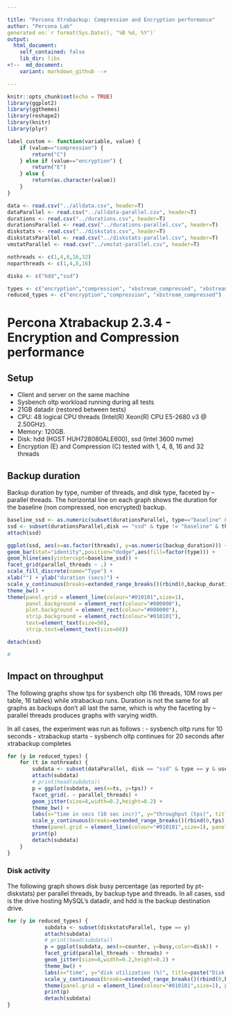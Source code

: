 ```yaml
---

title: "Percona Xtrabackup: Compression and Encryption performance"
author: "Percona Lab"
generated on:`r format(Sys.Date(), "%B %d, %Y")`
output:
  html_document:
    self_contained: false 
    lib_dir: libs
<!--  md_document:
    variant: markdown_github -->

---
```


```r
knitr::opts_chunk$set(echo = TRUE)
library(ggplot2)
library(ggthemes)
library(reshape2)
library(knitr)
library(plyr)

label_custom <- function(variable, value) {
    if (value=="compression") {
        return("C")
    } else if (value=="encryption") {
        return("E")
    } else {
        return(as.character(value))
    }
}

data <- read.csv("../alldata.csv", header=T)
dataParallel <- read.csv("../alldata-parallel.csv", header=T)
durations <- read.csv("../durations.csv", header=T)
durationsParallel <- read.csv("../durations-parallel.csv", header=T)
diskstats <- read.csv("../diskstats.csv", header=T)
diskstatsParallel <- read.csv("../diskstats-parallel.csv", header=T)
vmstatParallel <- read.csv("../vmstat-parallel.csv", header=T)

nothreads <- c(1,4,8,16,32)
noparthreads <- c(1,4,8,16)

disks <- c("hdd","ssd")

types <- c("encryption","compression", "xbstream_compressed", "xbstream_qpress")
reduced_types <- c("encryption","compression", "xbstream_compressed")

```
# Percona Xtrabackup 2.3.4 - Encryption and Compression performance 

## Setup

* Client and server on the same machine 
* Sysbench oltp workload running during all tests
* 21GB datadir (restored between tests)
* CPU: 48 logical CPU threads (Intel(R) Xeon(R) CPU E5-2680 v3 @ 2.50GHz). 
* Memory: 120GB. 
* Disk: hdd (HGST HUH728080ALE600), ssd (Intel 3600 nvme) 
* Encryption (E) and Compression (C) tested with 1, 4, 8, 16 and 32 threads


## Backup duration 

Backup duration by type, number of threads, and disk type, faceted by
--parallel threads. The
horizontal line on each graph shows the duration for the baseline (non
compressed, non encrypted) backup. 

```r

baseline_ssd <- as.numeric(subset(durationsParallel, type=="baseline" & disk == "ssd")$backup_duration)
ssd <- subset(durationsParallel,disk == "ssd" & type != "baseline" & threads <= 32 & parallel_threads <= 16)
attach(ssd)

ggplot(ssd, aes(x=as.factor(threads), y=as.numeric(backup_duration))) +
geom_bar(stat="identity",position="dodge",aes(fill=factor(type))) +
geom_hline(aes(yintercept=baseline_ssd)) +
facet_grid(parallel_threads ~ .) +
scale_fill_discrete(name="Type") +
xlab("") + ylab("duration (secs)") +
scale_y_continuous(breaks=extended_range_breaks()(rbind(0,backup_duration))) +
theme_bw() +
theme(panel.grid = element_line(colour="#010101",size=1),
      panel.background = element_rect(colour="#000000"),
      plot.background = element_rect(colour="#000000"),
      strip.background = element_rect(colour="#010101"),
      text=element_text(size=50),
      strip.text=element_text(size=60))

detach(ssd)

#

```

## Impact on throughput

The following graphs show tps for sysbench oltp (16 threads, 10M rows
per table, 16 tables) while xtrabackup runs. Duration is not the same
for all graphs as backups don't all last the same, which is why the
faceting by --parallel threads produces graphs with varying width.  

In all cases, the experiment was run as follows :
- sysbench oltp runs for 10 seconds
- xtrabackup starts
- sysbench oltp continues for 20 seconds after xtrabackup completes

```r
for (y in reduced_types) {
	for (t in nothreads) {
		subdata <- subset(dataParallel, disk == "ssd" & type == y & user_provided_threads == t)
		attach(subdata)
		# print(head(subdata))
		p = ggplot(subdata, aes(x=ts, y=tps)) +
		facet_grid(. ~ parallel_threads) +
		geom_jitter(size=8,width=0.2,height=0.2) +
		theme_bw() +
		labs(x="time in secs (10 sec incr)", y="throughput (tps)", title=paste("OLTP throughput during backup - ssd - ",y," - ",t," threads")) + expand_limits(x=0,y=0) +
		scale_y_continuous(breaks=extended_range_breaks()(rbind(0,tps))) +
		theme(panel.grid = element_line(colour="#010101",size=1), panel.background = element_rect(colour="#000000"), plot.background = element_rect(colour="#000000"), strip.background = element_rect(colour="#010101"), text=element_text(size=50), strip.text=element_text(size=60))
		print(p)
		detach(subdata)
	}
}

```

### Disk activity

The following graph shows disk busy percentage (as reported by
pt-diskstats) per parallel threads, by backup type and threads.
In all cases, ssd is the drive hosting MySQL's datadir, and hdd is the
backup destination drive. 


```r
for (y in reduced_types) {
            subdata <- subset(diskstatsParallel, type == y)
            attach(subdata)
            # print(head(subdata))
            p = ggplot(subdata, aes(x=counter, y=busy,color=disk)) +
            facet_grid(parallel_threads ~ threads) +
            geom_jitter(size=8,width=0.2,height=0.2) +
            theme_bw() +
            labs(x="time", y="disk utilization (%)", title=paste("Disk utilization during backup - ",y," - ",t," threads")) + expand_limits(x=0,y=0) +
            scale_y_continuous(breaks=extended_range_breaks()(rbind(0,busy))) +
            theme(panel.grid = element_line(colour="#010101",size=1), panel.background = element_rect(colour="#000000"), plot.background = element_rect(colour="#000000"), strip.background = element_rect(colour="#010101"), text=element_text(size=50), strip.text=element_text(size=60))
            print(p)
            detach(subdata)
}
```
